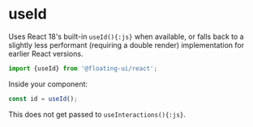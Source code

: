 # useId

Uses React 18's built-in `useId(){:js}` when available, or falls
back to a slightly less performant (requiring a double render)
implementation for earlier React versions.

```js
import {useId} from '@floating-ui/react';
```

Inside your component:

```js
const id = useId();
```

This does not get passed to `useInteractions(){:js}`.
